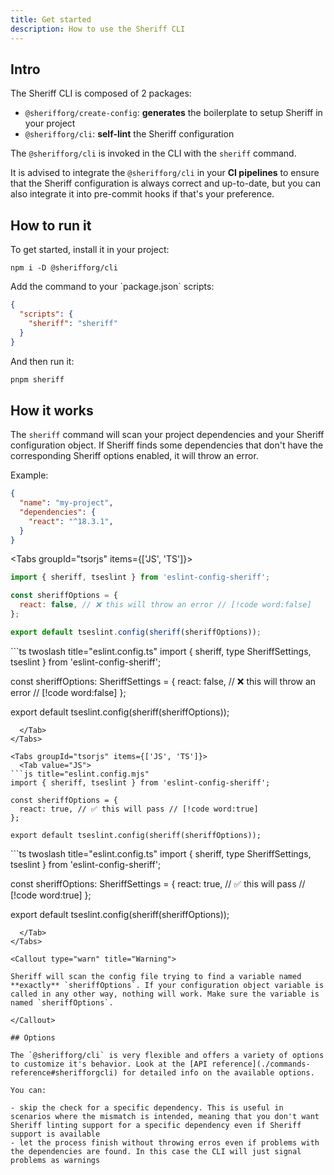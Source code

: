 ```yaml
---
title: Get started
description: How to use the Sheriff CLI
---
```



## Intro

The Sheriff CLI is composed of 2 packages:

- `@sherifforg/create-config`: **generates** the boilerplate to setup Sheriff in your project
- `@sherifforg/cli`: **self-lint** the Sheriff configuration

The `@sherifforg/cli` is invoked in the CLI with the `sheriff` command.

It is advised to integrate the `@sherifforg/cli` in your **CI pipelines** to ensure that the Sheriff configuration is always correct and up-to-date, but you can also integrate it into pre-commit hooks if that's your preference.

## How to run it

<Steps>
  <Step>
  To get started, install it in your project:

  ```package-install
  npm i -D @sherifforg/cli
  ```
  </Step>
  <Step>
  Add the command to your `package.json` scripts:

  ```json title="package.json"
  {
    "scripts": {
      "sheriff": "sheriff"
    }
  }
  ```
  </Step>
  <Step>
  And then run it:

  ```bash
  pnpm sheriff
  ```
  </Step>
</Steps>

## How it works

The `sheriff` command will scan your project dependencies and your Sheriff configuration object. If Sheriff finds some dependencies that don't have the corresponding Sheriff options enabled, it will throw an error.

Example:

```json title="package.json"
{
  "name": "my-project",
  "dependencies": {
    "react": "^18.3.1",
  }
}
```

<Tabs groupId="tsorjs" items={['JS', 'TS']}>
  <Tab value="JS">
```js title="eslint.config.mjs"
import { sheriff, tseslint } from 'eslint-config-sheriff';

const sheriffOptions = {
  react: false, // ❌ this will throw an error // [!code word:false]
};

export default tseslint.config(sheriff(sheriffOptions));
```
  </Tab>
  <Tab value="TS">
```ts twoslash title="eslint.config.ts"
import { sheriff, type SheriffSettings, tseslint } from 'eslint-config-sheriff';

const sheriffOptions: SheriffSettings = {
  react: false, // ❌ this will throw an error // [!code word:false]
};

export default tseslint.config(sheriff(sheriffOptions));
```
  </Tab>
</Tabs>

<Tabs groupId="tsorjs" items={['JS', 'TS']}>
  <Tab value="JS">
```js title="eslint.config.mjs"
import { sheriff, tseslint } from 'eslint-config-sheriff';

const sheriffOptions = {
  react: true, // ✅ this will pass // [!code word:true]
};

export default tseslint.config(sheriff(sheriffOptions));
```
  </Tab>
  <Tab value="TS">
```ts twoslash title="eslint.config.ts"
import { sheriff, type SheriffSettings, tseslint } from 'eslint-config-sheriff';

const sheriffOptions: SheriffSettings = {
  react: true, // ✅ this will pass // [!code word:true]
};

export default tseslint.config(sheriff(sheriffOptions));
```
  </Tab>
</Tabs>

<Callout type="warn" title="Warning">

Sheriff will scan the config file trying to find a variable named **exactly** `sheriffOptions`. If your configuration object variable is called in any other way, nothing will work. Make sure the variable is named `sheriffOptions`.

</Callout>

## Options

The `@sherifforg/cli` is very flexible and offers a variety of options to customize it's behavior. Look at the [API reference](./commands-reference#sherifforgcli) for detailed info on the available options.

You can:

- skip the check for a specific dependency. This is useful in scenarios where the mismatch is intended, meaning that you don't want Sheriff linting support for a specific dependency even if Sheriff support is available
- let the process finish without throwing erros even if problems with the dependencies are found. In this case the CLI will just signal problems as warnings
